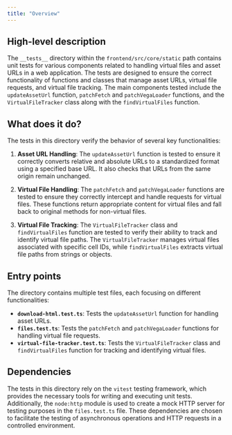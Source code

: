 ```yaml
---
title: "Overview"
---
```


## High-level description

The `__tests__` directory within the `frontend/src/core/static` path contains unit tests for various components related to handling virtual files and asset URLs in a web application. The tests are designed to ensure the correct functionality of functions and classes that manage asset URLs, virtual file requests, and virtual file tracking. The main components tested include the `updateAssetUrl` function, `patchFetch` and `patchVegaLoader` functions, and the `VirtualFileTracker` class along with the `findVirtualFiles` function.

## What does it do?

The tests in this directory verify the behavior of several key functionalities:

1. **Asset URL Handling**: The `updateAssetUrl` function is tested to ensure it correctly converts relative and absolute URLs to a standardized format using a specified base URL. It also checks that URLs from the same origin remain unchanged.

2. **Virtual File Handling**: The `patchFetch` and `patchVegaLoader` functions are tested to ensure they correctly intercept and handle requests for virtual files. These functions return appropriate content for virtual files and fall back to original methods for non-virtual files.

3. **Virtual File Tracking**: The `VirtualFileTracker` class and `findVirtualFiles` function are tested to verify their ability to track and identify virtual file paths. The `VirtualFileTracker` manages virtual files associated with specific cell IDs, while `findVirtualFiles` extracts virtual file paths from strings or objects.

## Entry points

The directory contains multiple test files, each focusing on different functionalities:

- **`download-html.test.ts`**: Tests the `updateAssetUrl` function for handling asset URLs.
- **`files.test.ts`**: Tests the `patchFetch` and `patchVegaLoader` functions for handling virtual file requests.
- **`virtual-file-tracker.test.ts`**: Tests the `VirtualFileTracker` class and `findVirtualFiles` function for tracking and identifying virtual files.

## Dependencies

The tests in this directory rely on the `vitest` testing framework, which provides the necessary tools for writing and executing unit tests. Additionally, the `node:http` module is used to create a mock HTTP server for testing purposes in the `files.test.ts` file. These dependencies are chosen to facilitate the testing of asynchronous operations and HTTP requests in a controlled environment.